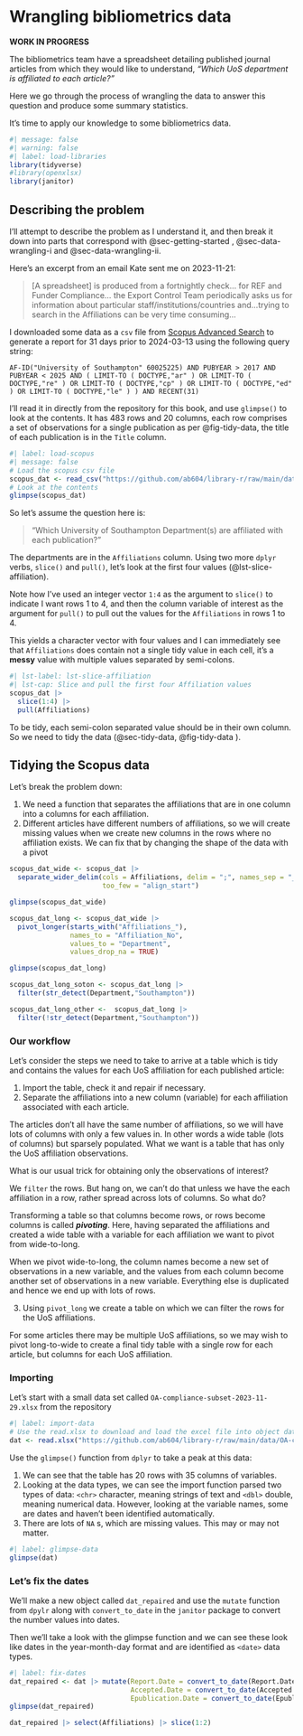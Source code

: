 # Wrangling bibliometrics data {#sec-wrangling-bibliometrics-data}

**WORK IN PROGRESS**

::: {#bibliometrics-summary .callout-important .unnumbered title="Summary" appearance="simple" icon="false"}
The bibliometrics team have a spreadsheet detailing published journal articles from which they would like to understand, *"Which UoS department is affiliated to each article?"*

Here we go through the process of wrangling the data to answer this question and produce some summary statistics.
:::

It's time to apply our knowledge to some bibliometrics data.

```r
#| message: false
#| warning: false
#| label: load-libraries
library(tidyverse)
#library(openxlsx)
library(janitor)
```

## Describing the problem

I'll attempt to describe the problem as I understand it, and then break it down into parts that correspond with @sec-getting-started , @sec-data-wrangling-i and @sec-data-wrangling-ii.

Here's an excerpt from an email Kate sent me on 2023-11-21:

> \[A spreadsheet\] is produced from a fortnightly check... for REF and Funder Compliance... the Export Control Team periodically asks us for information about particular staff/institutions/countries and...trying to search in the Affiliations can be very time consuming...

I downloaded some data as a `csv` file from [Scopus Advanced Search](https://www.scopus.com/search/form.uri?display=advanced) to generate a report for 31 days prior to 2024-03-13 using the following query string:

```         
AF-ID("University of Southampton" 60025225) AND PUBYEAR > 2017 AND PUBYEAR < 2025 AND ( LIMIT-TO ( DOCTYPE,"ar" ) OR LIMIT-TO ( DOCTYPE,"re" ) OR LIMIT-TO ( DOCTYPE,"cp" ) OR LIMIT-TO ( DOCTYPE,"ed" ) OR LIMIT-TO ( DOCTYPE,"le" ) ) AND RECENT(31)
```

I'll read it in directly from the repository for this book, and use `glimpse()` to look at the contents. It has 483 rows and 20 columns, each row comprises a set of observations for a single publication as per @fig-tidy-data, the title of each publication is in the `Title` column.

```r
#| label: load-scopus
#| message: false
# Load the scopus csv file
scopus_dat <- read_csv("https://github.com/ab604/library-r/raw/main/data/scopus-2024-03-13.csv")
# Look at the contents
glimpse(scopus_dat)
```

So let's assume the question here is:

> "Which University of Southampton Department(s) are affiliated with each publication?"

The departments are in the `Affiliations` column. Using two more `dplyr` verbs, `slice()` and `pull()`, let's look at the first four values (@lst-slice-affiliation).

::: {.callout-note appearance="simple" icon="false"}
Note how I've used an integer vector `1:4` as the argument to `slice()` to indicate I want rows 1 to 4, and then the column variable of interest as the argument for `pull()` to pull out the values for the `Affiliations` in rows 1 to 4.
:::

This yields a character vector with four values and I can immediately see that `Affiliations` does contain not a single tidy value in each cell, it's a **messy** value with multiple values separated by semi-colons.

```r
#| lst-label: lst-slice-affiliation
#| lst-cap: Slice and pull the first four Affiliation values 
scopus_dat |>         
  slice(1:4) |>       
  pull(Affiliations)  
```

To be tidy, each semi-colon separated value should be in their own column. So we need to tidy the data (@sec-tidy-data, @fig-tidy-data ).

## Tidying the Scopus data

Let's break the problem down:

1.  We need a function that separates the affiliations that are in one column into a columns for each affiliation.
2.  Different articles have different numbers of affiliations, so we will create missing values when we create new columns in the rows where no affiliation exists. We can fix that by changing the shape of the data with a pivot

```r
scopus_dat_wide <- scopus_dat |> 
  separate_wider_delim(cols = Affiliations, delim = ";", names_sep = "_", 
                       too_few = "align_start")

glimpse(scopus_dat_wide) 

scopus_dat_long <- scopus_dat_wide |> 
  pivot_longer(starts_with("Affiliations_"),
               names_to = "Affiliation_No", 
               values_to = "Department", 
               values_drop_na = TRUE)

glimpse(scopus_dat_long)

scopus_dat_long_soton <- scopus_dat_long |> 
  filter(str_detect(Department,"Southampton"))

scopus_dat_long_other <-  scopus_dat_long |> 
  filter(!str_detect(Department,"Southampton"))
```


### Our workflow

Let's consider the steps we need to take to arrive at a table which is tidy and contains the values for each UoS affiliation for each published article:

1.  Import the table, check it and repair if necessary.
2.  Separate the affiliations into a new column (variable) for each affiliation associated with each article.

The articles don't all have the same number of affiliations, so we will have lots of columns with only a few values in. In other words a wide table (lots of columns) but sparsely populated. What we want is a table that has only the UoS affiliation observations.

What is our usual trick for obtaining only the observations of interest?

We `filter` the rows. But hang on, we can't do that unless we have the each affiliation in a row, rather spread across lots of columns. So what do?

Transforming a table so that columns become rows, or rows become columns is called ***pivoting***. Here, having separated the affiliations and created a wide table with a variable for each affiliation we want to pivot from wide-to-long.

When we pivot wide-to-long, the column names become a new set of observations in a new variable, and the values from each column become another set of observations in a new variable. Everything else is duplicated and hence we end up with lots of rows.

3.  Using `pivot_long` we create a table on which we can filter the rows for the UoS affiliations.

For some articles there may be multiple UoS affiliations, so we may wish to pivot long-to-wide to create a final tidy table with a single row for each article, but columns for each UoS affiliation.

### Importing

Let's start with a small data set called `OA-compliance-subset-2023-11-29.xlsx` from the repository

```r
#| label: import-data
# Use the read.xlsx to download and load the excel file into object dat
dat <- read.xlsx("https://github.com/ab604/library-r/raw/main/data/OA-compliance-subset-2023-11-29.xlsx")
```

Use the `glimpse()` function from `dplyr` to take a peak at this data:

1.  We can see that the table has 20 rows with 35 columns of variables.
2.  Looking at the data types, we can see the import function parsed two types of data: `<chr>` character, meaning strings of text and `<dbl>` double, meaning numerical data. However, looking at the variable names, some are dates and haven't been identified automatically.
3.  There are lots of `NA` s, which are missing values. This may or may not matter.

```r
#| label: glimpse-data
glimpse(dat)
```

### Let's fix the dates

We'll make a new object called `dat_repaired` and use the `mutate` function from `dpylr` along with `convert_to_date` in the `janitor` package to convert the number values into dates.

Then we'll take a look with the glimpse function and we can see these look like dates in the year-month-day format and are identified as `<date>` data types.

```r
#| label: fix-dates
dat_repaired <- dat |> mutate(Report.Date = convert_to_date(Report.Date),
                              Accepted.Date = convert_to_date(Accepted.Date),
                              Epublication.Date = convert_to_date(Epublication.Date))
glimpse(dat_repaired)
```

```r
dat_repaired |> select(Affiliations) |> slice(1:2)
```
